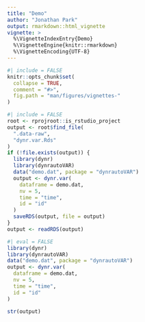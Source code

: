 ```yaml
---
title: "Demo"
author: "Jonathan Park"
output: rmarkdown::html_vignette
vignette: >
  %\VignetteIndexEntry{Demo}
  %\VignetteEngine{knitr::rmarkdown}
  %\VignetteEncoding{UTF-8}
---
```


```r
#| include = FALSE
knitr::opts_chunk$set(
  collapse = TRUE,
  comment = "#>",
  fig.path = "man/figures/vignettes-"
)
```

```r
#| include = FALSE
root <- rprojroot::is_rstudio_project
output <- root$find_file(
  ".data-raw",
  "dynr.var.Rds"
)
if (!file.exists(output)) {
  library(dynr)
  library(dynrautoVAR)
  data("demo.dat", package = "dynrautoVAR")
  output <- dynr.var(
    dataframe = demo.dat,
    nv = 5,
    time = "time",
    id = "id"
  )
  saveRDS(output, file = output)
}
output <- readRDS(output)
```

```r
#| eval = FALSE
library(dynr)
library(dynrautoVAR)
data("demo.dat", package = "dynrautoVAR")
output <- dynr.var(
  dataframe = demo.dat,
  nv = 5,
  time = "time",
  id = "id"
)
```

```r
str(output)
```
